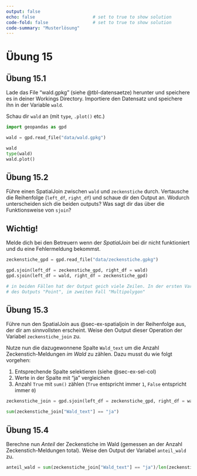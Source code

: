 ```yaml
---
output: false
echo: false                      # set to true to show solution
code-fold: false                 # set to true to show solution
code-summary: "Musterlösung"    
---
```


# Übung 15

## Übung 15.1 {#sec-ex-import-wald}

Lade das File "wald.gpkg" (siehe @tbl-datensaetze) herunter und speichere es in deiner Workings Directory. Importiere den Datensatz und speichere ihn in der Variable `wald`. 

Schau dir `wald` an (mit `type`, `.plot()` etc.)

```python

import geopandas as gpd 

wald = gpd.read_file("data/wald.gpkg")

wald
type(wald)
wald.plot()
```

## Übung 15.2 {#sec-ex-spatialjoin}

Führe einen SpatialJoin zwischen `wald` und `zeckenstiche` durch. Vertausche die Reihenfolge (`left_df`, `right_df`) und schaue dir den Output an. Wodurch unterscheiden sich die beiden outputs? Was sagt dir das über die Funktionsweise von `sjoin`?


:::{.callout-note}
## Wichtig!

Melde dich bei den Betreuern wenn der *SpatialJoin* bei dir nicht funktioniert und du eine Fehlermeldung bekommst.
:::

```python

zeckenstiche_gpd = gpd.read_file("data/zeckenstiche.gpkg")

gpd.sjoin(left_df = zeckenstiche_gpd, right_df = wald)
gpd.sjoin(left_df = wald, right_df = zeckenstiche_gpd) 

# in beiden Fällen hat der Output geich viele Zeilen. In der ersten Variante ist die Geometrie
# des Outputs "Point", im zweiten Fall "Multipolygon"
```

## Übung 15.3

Führe nun den SpatialJoin aus @sec-ex-spatialjoin in der Reihenfolge aus, der dir am sinnvollsten erscheint. Weise den Output dieser Operation der Variabel `zeckenstiche_join` zu.

Nutze nun die dazugewonnene Spalte `Wald_text` um die Anzahl Zeckenstich-Meldungen *im Wald* zu zählen. Dazu musst du wie folgt vorgehen: 

1. Entsprechende Spalte selektieren (siehe @sec-ex-sel-col)
2. Werte in der Spalte mit "ja" vergleichen
3. Anzahl `True` mit `sum()` zählen (`True` entspricht immer `1`, `False` entspricht immer `0`)

```python
zeckenstiche_join = gpd.sjoin(left_df = zeckenstiche_gpd, right_df = wald)

sum(zeckenstiche_join["Wald_text"] == "ja")
```

## Übung 15.4

Berechne nun *Anteil* der Zeckenstiche im Wald (gemessen an der Anzahl Zeckenstich-Meldungen total). Weise den Output der Variabel `anteil_wald` zu.

```python
anteil_wald = sum(zeckenstiche_join["Wald_text"] == "ja")/len(zeckenstiche_join["Wald_text"])
```


